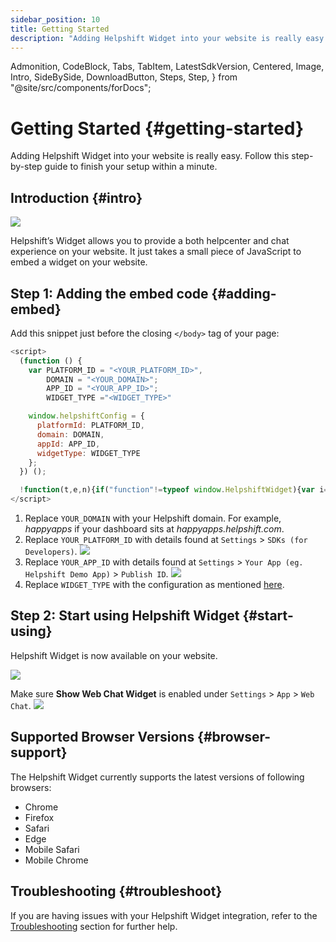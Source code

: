 ```yaml
---
sidebar_position: 10
title: Getting Started
description: "Adding Helpshift Widget into your website is really easy. Follow this step-by-step guide to finish your setup within a minute."
---
```


  Admonition,
  CodeBlock,
  Tabs,
  TabItem,
  LatestSdkVersion,
  Centered,
  Image,
  Intro,
  SideBySide,
  DownloadButton,
  Steps,
  Step,
} from "@site/src/components/forDocs";

# Getting Started {#getting-started}

<Intro>

Adding Helpshift Widget into your website is really easy. Follow this step-by-step guide to finish your setup within a minute.

</Intro>

## Introduction {#intro}

<Image src="/static/books/hs-widget/hs-widget.gif" width="major" centered />

Helpshift’s Widget allows you to provide a both helpcenter and chat experience on your website. It just takes a small piece of JavaScript to embed a widget on your website.

## **Step 1:** Adding the embed code {#adding-embed}

Add this snippet just before the closing `</body>` tag of your page:

```javascript
<script>
  (function () {
    var PLATFORM_ID = "<YOUR_PLATFORM_ID>",
        DOMAIN = "<YOUR_DOMAIN>";
        APP_ID = "<YOUR_APP_ID>";
        WIDGET_TYPE ="<WIDGET_TYPE>"

    window.helpshiftConfig = {
      platformId: PLATFORM_ID,
      domain: DOMAIN,
      appId: APP_ID,
      widgetType: WIDGET_TYPE
    };
  }) ();

  !function(t,e,n){if("function"!=typeof window.HelpshiftWidget){var i=function(){i.q.push(arguments)};i.q=[],window.HelpshiftWidget=i;var a,o=t.getElementsByTagName("script")[0];if(!t.getElementById(e)){(a=t.createElement("script")).async=!0,a.id=e,a.src="https://hs-widget.helpshift.com/init.js";var f=function(){window.HelpshiftWidget("init")};window.attachEvent?(a.attachEvent("onload",f),"function"==typeof n&&a.attachEvent("onerror",n)):(a.addEventListener("load",f,!1),"function"==typeof n&&a.addEventListener("error",n)),o.parentNode.insertBefore(a,o)}}else window.HelpshiftWidget("update")}(document,"hs-widget");
</script>
```

1. Replace `YOUR_DOMAIN` with your Helpshift domain.
   For example, _happyapps_ if your dashboard sits at _happyapps.helpshift.com_.
2. Replace `YOUR_PLATFORM_ID` with details found at `Settings` > `SDKs (for Developers)`.
   <Image src="/static/books/web-chat/wc-embed-sdk.png" width="full" />
3. Replace `YOUR_APP_ID` with details found at `Settings` > `Your App (eg. Helpshift Demo App)` > `Publish ID`.
   <Image src="/static/books/hs-widget/app-id.jpg" width="full" />
4. Replace `WIDGET_TYPE` with the configuration as mentioned [here](/helpshift-widget/configuration/#widget-type).

## **Step 2:** Start using Helpshift Widget {#start-using}

Helpshift Widget is now available on your website.

<Image src="/static/books/hs-widget/hs-widget-embed-success.jpeg" width="full" />

<Admonition type="info" title="Note">

Make sure **Show Web Chat Widget** is enabled under `Settings` > `App` > `Web Chat`. <Image src="/static/books/web-chat/wc-enable-show.png"  width="full" />

</Admonition>

## Supported Browser Versions {#browser-support}

The Helpshift Widget currently supports the latest versions of following browsers:

- Chrome
- Firefox
- Safari
- Edge
- Mobile Safari
- Mobile Chrome

## Troubleshooting {#troubleshoot}

If you are having issues with your Helpshift Widget integration, refer to the [Troubleshooting](/helpshift-widget/troubleshooting) section for further help.
